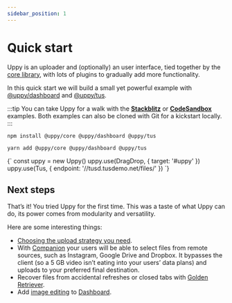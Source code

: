 ```yaml
---
sidebar_position: 1
---
```



# Quick start

Uppy is an uploader and (optionally) an user interface, tied together by the [core library][core],
with lots of plugins to gradually add more functionality.

In this quick start we will build a small yet powerful example with [@uppy/dashboard][] and [@uppy/tus][].

:::tip
You can take Uppy for a walk with the **[Stackblitz](#)** or **[CodeSandbox](#)** examples.
Both examples can also be cloned with Git for a kickstart locally.
:::

<Tabs>
  <TabItem value="npm" label="NPM" default>

  ```shell
  npm install @uppy/core @uppy/dashboard @uppy/tus
  ```

  <QuickStartBoilerPlate />
  </TabItem>

  <TabItem value="yarn" label="Yarn">

  ```shell
  yarn add @uppy/core @uppy/dashboard @uppy/tus
  ```

  <QuickStartBoilerPlate />
  </TabItem>

  <TabItem value="cdn" label="CDN">
    <UppyCdnExample>
      {`
        const uppy = new Uppy()
        uppy.use(DragDrop, { target: '#uppy' })
        uppy.use(Tus, { endpoint: '//tusd.tusdemo.net/files/' })
      `}
    </UppyCdnExample>
  </TabItem>
</Tabs>

## Next steps

That’s it! You tried Uppy for the first time.
This was a taste of what Uppy can do, its power comes from modularity and versatility.

Here are some interesting things:

- [Choosing the upload strategy you need](/docs/guides/choosing-upload-strategy).
- With [Companion](/docs/companion) your users will be able to select files from remote sources, such as Instagram,
  Google Drive and Dropbox. It bypasses the client (so a 5 GB video isn’t eating into your users’ data plans)
  and uploads to your preferred final destination.
- Recover files from accidental refreshes or closed tabs with [Golden Retriever](/docs/golden-retriever).
- Add [image editing](/docs/user-interfaces/elements/image-editor) to [Dashboard][@uppy/dashboard].

[core]: /docs/uppy-core
[@uppy/dashboard]: /docs/user-interfaces/dashboard
[@uppy/tus]: /docs/uploaders/tus
